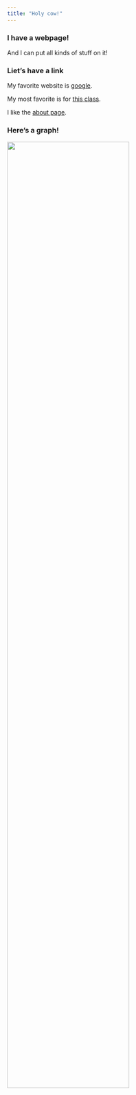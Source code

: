 ```yaml
---
title: "Holy cow!"
---
```


### I have a webpage!

And I can put all kinds of stuff on it!

### Liet's have a link

My favorite website is [google](https://www.google.com/).

My most favorite is for [this class](http://jeffgoldsmith.com/DSI/making_websites.html). 

I like the [about page](about.html).

### Here's a graph!
<img src="image/fruit.jpg" style="width:75%">
